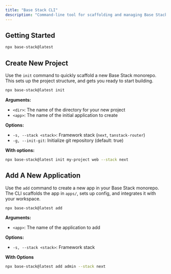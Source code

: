 ```yaml
---
title: "Base Stack CLI"
description: "Command-line tool for scaffolding and managing Base Stack monorepos and applications"
---
```


## Getting Started
```bash
npx base-stack@latest
```

## Create New Project
Use the `init` command to quickly scaffold a new Base Stack monorepo.
This sets up the project structure, and gets you ready to start building.

```bash
npx base-stack@latest init
```

**Arguments:**
- `<dir>`: The name of the directory for your new project
- `<app>`: The name of the initial application to create

**Options:**
- `-s, --stack <stack>`: Framework stack (`next`, `tanstack-router`)
- `-g, --init-git`: Initialize git repository (default: true)

**With options:**
```bash
npx base-stack@latest init my-project web --stack next
```

## Add A New Application
Use the `add` command to create a new app in your Base Stack monorepo. The CLI scaffolds the app in `apps/`, sets up config, and integrates it with your workspace.

```bash
npx base-stack@latest add
```

**Arguments:**
- `<app>`: The name of the application to add

**Options:**
- `-s, --stack <stack>`: Framework stack

**With Options**
```bash
npx base-stack@latest add admin --stack next
```